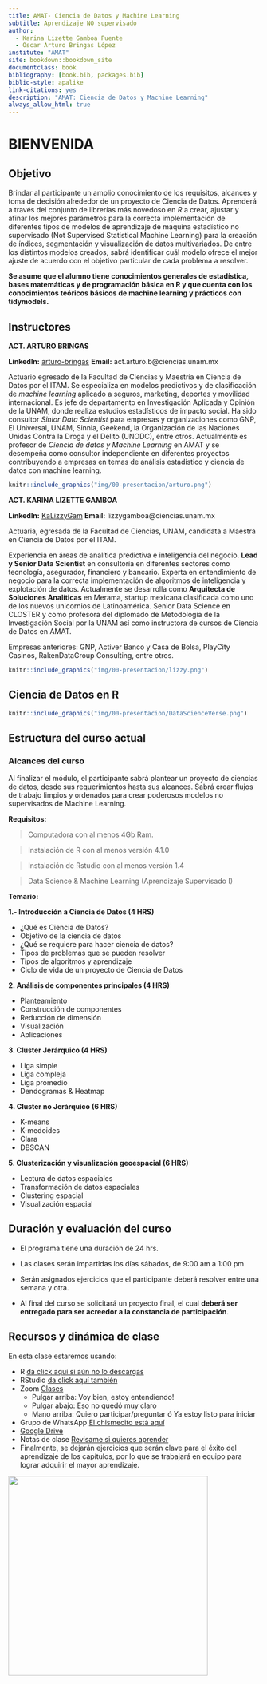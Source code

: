 ```yaml
--- 
title: AMAT- Ciencia de Datos y Machine Learning
subtitle: Aprendizaje NO supervisado
author:
  - Karina Lizette Gamboa Puente
  - Oscar Arturo Bringas López
institute: "AMAT"
site: bookdown::bookdown_site
documentclass: book
bibliography: [book.bib, packages.bib]
biblio-style: apalike
link-citations: yes
description: "AMAT: Ciencia de Datos y Machine Learning"
always_allow_html: true
---
```


# BIENVENIDA {-}

## Objetivo {-}

Brindar al participante un amplio conocimiento de los requisitos, alcances y toma de decisión alrededor de un proyecto de Ciencia de Datos. Aprenderá a través del conjunto de librerías más novedoso en *R* a crear, ajustar y afinar los mejores parámetros para la correcta implementación de diferentes tipos de modelos de aprendizaje de máquina estadístico no supervisado (Not Supervised Statistical Machine Learning) para la creación de índices, segmentación y visualización de datos multivariados. De entre los distintos modelos creados, sabrá identificar cuál modelo ofrece el mejor ajuste de acuerdo con el objetivo particular de cada problema a resolver.


::: {.infobox .important data-latex="{important}"}
**Se asume que el alumno tiene conocimientos generales de estadística, bases matemáticas y de programación básica en R y que cuenta con los conocimientos teóricos básicos de machine learning y prácticos con tidymodels.**
:::


## Instructores {-} 

**ACT. ARTURO BRINGAS** 

**LinkedIn:** [arturo-bringas](https://www.linkedin.com/in/arturo-bringas/)
**Email:** act.arturo.b@ciencias.unam.mx

Actuario egresado de la Facultad de Ciencias y Maestría en Ciencia de Datos por el ITAM. 
Se especializa en modelos predictivos y de clasificación de *machine learning* aplicado a seguros, marketing, deportes y movilidad internacional. Es jefe de departamento en Investigación Aplicada y Opinión de la UNAM, donde realiza estudios estadísticos de impacto social. Ha sido consultor *Sinior Data Scientist* para empresas y organizaciones como GNP, El Universal, UNAM, Sinnia, Geekend, la Organización de las Naciones Unidas Contra la Droga y el Delito (UNODC), entre otros. Actualmente es profesor de *Ciencia de datos y Machine Learning* en AMAT y se desempeña como consultor independiente en diferentes proyectos contribuyendo a empresas en temas de análisis estadístico y ciencia de datos con machine learning.

```r
knitr::include_graphics("img/00-presentacion/arturo.png")
```


**ACT. KARINA LIZETTE GAMBOA** 

**LinkedIn:** [KaLizzyGam ](https://www.linkedin.com/in/kalizzygam/)
**Email:**  lizzygamboa@ciencias.unam.mx

Actuaria, egresada de la Facultad de Ciencias, UNAM, candidata a Maestra en Ciencia de Datos por el ITAM.

Experiencia en áreas de analítica predictiva e inteligencia del negocio. **Lead y Senior Data Scientist** en consultoría en diferentes sectores como tecnología, asegurador, financiero y bancario. Experta en entendimiento de negocio para la correcta implementación de algoritmos de inteligencia y explotación de datos.
Actualmente se desarrolla como **Arquitecta de Soluciones Analíticas** en Merama,
startup mexicana clasificada como uno de los nuevos unicornios de Latinoamérica.
Senior Data Science en CLOSTER y como profesora del diplomado de Metodología
de la Investigación Social por la UNAM así como instructora de cursos de Ciencia de
Datos en AMAT.

Empresas anteriores: GNP, Activer Banco y Casa de Bolsa, PlayCity Casinos, RakenDataGroup Consulting, entre otros.

```r
knitr::include_graphics("img/00-presentacion/lizzy.png")
```

## Ciencia de Datos en R {-}

```r
knitr::include_graphics("img/00-presentacion/DataScienceVerse.png")
```
 


## Estructura del curso actual {-}

### Alcances del curso {-}

Al finalizar el módulo, el participante sabrá plantear un proyecto de ciencias de datos, desde sus requerimientos hasta sus alcances. Sabrá crear flujos de trabajo limpios y ordenados para crear poderosos modelos no supervisados de Machine Learning.

**Requisitos:**

> Computadora con al menos 4Gb Ram. 

> Instalación de R con al menos versión 4.1.0

> Instalación de Rstudio con al menos versión 1.4

> Data Science & Machine Learning (Aprendizaje Supervisado I)


**Temario:**

**1.- Introducción a Ciencia de Datos  (4 HRS)**

* ¿Qué es Ciencia de Datos?
* Objetivo de la ciencia de datos
* ¿Qué se requiere para hacer ciencia de datos?
* Tipos de problemas que se pueden resolver 
* Tipos de algoritmos y aprendizaje
* Ciclo de vida de un proyecto de Ciencia de Datos

**2. Análisis de componentes principales (4 HRS)**

* Planteamiento
* Construcción de componentes
* Reducción de dimensión
* Visualización
* Aplicaciones

**3. Cluster Jerárquico (4 HRS)**

* Liga simple
* Liga compleja
* Liga promedio
* Dendogramas & Heatmap

**4. Cluster no Jerárquico (6 HRS)**

* K-means
* K-medoides
* Clara
* DBSCAN

**5. Clusterización y visualización geoespacial (6 HRS)**

* Lectura de datos espaciales
* Transformación de datos espaciales
* Clustering espacial
* Visualización espacial






## Duración y evaluación del curso {-}

* El programa tiene una duración de 24 hrs.

* Las clases serán impartidas los días sábados, de 9:00 am a 1:00 pm 

* Serán asignados ejercicios que el participante deberá resolver entre una semana y otra.

* Al final del curso se solicitará un proyecto final, el cual **deberá ser entregado para ser acreedor a la constancia de participación**.


## Recursos y dinámica de clase {-}

En esta clase estaremos usando: 

* R [da click aquí si aún no lo descargas](https://cran.r-project.org/)
* RStudio [da click aquí también](https://www.rstudio.com/products/rstudio/download/)
* Zoom [Clases](https://us02web.zoom.us/j/5155440751?pwd=YzJCOGF0VnlZdlZlS0Fpc3MvZEhadz09)
  - Pulgar arriba: Voy bien, estoy entendiendo! 
  - Pulgar abajo: Eso no quedó muy claro
  - Mano arriba: Quiero participar/preguntar ó Ya estoy listo para iniciar 
* Grupo de WhatsApp [El chismecito está aquí](https://chat.whatsapp.com/JehH9aIUXTbFiIjpkOB08e)
* [Google Drive](https://drive.google.com/drive/folders/1Dc9uZmy7zyVC5twTn-B-VxAW3GKv2fh9?usp=sharing)
* Notas de clase [Revisame si quieres aprender](https://acturio.github.io/amt22_04intro2mlns/) 
* Finalmente, se dejarán ejercicios que serán clave para el éxito del aprendizaje de los capítulos, por lo que se trabajará en equipo para lograr adquirir el mayor aprendizaje.




<div class="watermark"><img src="img/header.png" width="400"></div>


